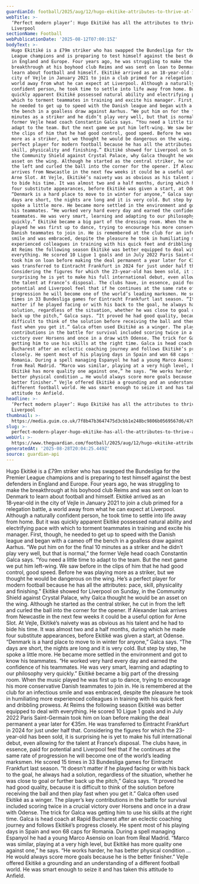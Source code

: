 ```yaml
---
guardianId: football/2025/aug/12/hugo-ekitike-attributes-to-thrive-at-liverpool
webTitle: >-
  ‘Perfect modern player’: Hugo Ekitiké has all the attributes to thrive at
  Liverpool
sectionName: Football
webPublicationDate: '2025-08-12T07:00:15Z'
bodyText: >-
  Hugo Ekitiké is a £79m striker who has swapped the Bundesliga for the Premier
  League champions and is preparing to test himself against the best defenders
  in England and Europe. Four years ago, he was struggling to make the
  breakthrough at his boyhood club Reims and was sent on loan to Denmark to
  learn about football and himself. Ekitiké arrived as an 18‑year‑old in the
  city of Vejle in January 2021 to join a club primed for a relegation battle, a
  world away from what he can expect at Liverpool. Although a naturally
  confident person, he took time to settle into life away from home. But it was
  quickly apparent Ekitiké possessed natural ability and electrifying pace with
  which to torment teammates in training and excite his manager. First, though,
  he needed to get up to speed with the Danish league and began with a cameo off
  the bench in a goalless draw against Aarhus. “We put him on for the final 10
  minutes as a striker and he didn’t play very well, but that is normal,” the
  former Vejle head coach Constantin Galca says. “You need a little time to
  adapt to the team. But the next game we put him left-wing. We saw before in
  the clips of him that he had good control, good speed. Before he was playing
  more as a striker, but we thought he would be dangerous on the wing. He’s a
  perfect player for modern football because he has all the attributes: pace,
  skill, physicality and finishing.” Ekitiké showed for Liverpool on Sunday, in
  the Community Shield against Crystal Palace, why Galca thought he would be an
  asset on the wing. Although he started as the central striker, he cut in from
  the left and curled the ball into the corner for the opener. If Alexander Isak
  arrives from Newcastle in the next few weeks it could be a useful option for
  Arne Slot. At Vejle, Ekitiké’s naivety was as obvious as his talent and he had
  to bide his time. It was almost two and a half months, during which he made
  four substitute appearances, before Ekitiké was given a start, at Odense.
  “Denmark is a hard place to move to in winter for anyone,” Galca says. “The
  days are short, the nights are long and it is very cold. But step by step, he
  spoke a little more. He became more settled in the environment and got to know
  his teammates. “He worked very hard every day and earned the confidence of his
  teammates. He was very smart, learning and adapting to our philosophy very
  quickly.” Ekitiké became a big part of the dressing room. When the music
  played he was first up to dance, trying to encourage his more conservative
  Danish teammates to join in. He is remembered at the club for an infectious
  smile and was embraced, despite the pleasure he took in humiliating more
  experienced colleagues in training with his quick feet and dribbling prowess.
  At Reims the following season Ekitiké was better equipped to deal with
  everything. He scored 10 Ligue 1 goals and in July 2022 Paris Saint-Germain
  took him on loan before making the deal permanent a year later for €35m. He
  was transferred to Eintracht Frankfurt in 2024 for just under half that.
  Considering the figures for which the 23-year-old has been sold, it is
  surprising he is yet to make his full international debut, even allowing for
  the talent at France’s disposal. The clubs have, in essence, paid for
  potential and Liverpool feel that if he continues at the same rate of
  progression he will become one of the world’s leading marksmen. He scored 15
  times in 33 Bundesliga games for Eintracht Frankfurt last season. “It doesn’t
  matter if he played facing or with his back to the goal, he always had a
  solution, regardless of the situation, whether he was close to goal or further
  back up the pitch,” Galca says. “It proved he had good quality, because it is
  difficult to think of the solution before receiving the ball and then play
  fast when you get it.” Galca often used Ekitiké as a winger. The player’s key
  contributions in the battle for survival included scoring twice in a crucial
  victory over Horsens and once in a draw with Odense. The trick for Galca was
  getting him to use his skills at the right time. Galca is head coach at Rapid
  Bucharest after an eclectic coaching journey and follows Ekitiké’s progress
  closely. He spent most of his playing days in Spain and won 68 caps for
  Romania. During a spell managing Espanyol he had a young Marco Asensio on loan
  from Real Madrid. “Marco was similar, playing at a very high level, but
  Ekitiké has more quality one against one,” he says. “He works harder, he has
  better physical condition … He would always score more goals because he is the
  better finisher.” Vejle offered Ekitiké a grounding and an understanding of a
  different football world. He was smart enough to seize it and has taken this
  attitude to Anfield.
headline: >-
  ‘Perfect modern player’: Hugo Ekitiké has all the attributes to thrive at
  Liverpool
thumbnail: >-
  https://media.guim.co.uk/7f8b47b3647475d3cbb1e248bc9806b0569567d6/479_0_4790_3832/500.jpg
slug: >-
  perfect-modern-player-hugo-ekitike-has-all-the-attributes-to-thrive-at-liverpool
webUrl: >-
  https://www.theguardian.com/football/2025/aug/12/hugo-ekitike-attributes-to-thrive-at-liverpool
generatedAt: '2025-08-28T20:04:25.449Z'
source: guardian-api
---
```

Hugo Ekitiké is a £79m striker who has swapped the Bundesliga for the Premier League champions and is preparing to test himself against the best defenders in England and Europe. Four years ago, he was struggling to make the breakthrough at his boyhood club Reims and was sent on loan to Denmark to learn about football and himself. Ekitiké arrived as an 18‑year‑old in the city of Vejle in January 2021 to join a club primed for a relegation battle, a world away from what he can expect at Liverpool. Although a naturally confident person, he took time to settle into life away from home. But it was quickly apparent Ekitiké possessed natural ability and electrifying pace with which to torment teammates in training and excite his manager. First, though, he needed to get up to speed with the Danish league and began with a cameo off the bench in a goalless draw against Aarhus. “We put him on for the final 10 minutes as a striker and he didn’t play very well, but that is normal,” the former Vejle head coach Constantin Galca says. “You need a little time to adapt to the team. But the next game we put him left-wing. We saw before in the clips of him that he had good control, good speed. Before he was playing more as a striker, but we thought he would be dangerous on the wing. He’s a perfect player for modern football because he has all the attributes: pace, skill, physicality and finishing.” Ekitiké showed for Liverpool on Sunday, in the Community Shield against Crystal Palace, why Galca thought he would be an asset on the wing. Although he started as the central striker, he cut in from the left and curled the ball into the corner for the opener. If Alexander Isak arrives from Newcastle in the next few weeks it could be a useful option for Arne Slot. At Vejle, Ekitiké’s naivety was as obvious as his talent and he had to bide his time. It was almost two and a half months, during which he made four substitute appearances, before Ekitiké was given a start, at Odense. “Denmark is a hard place to move to in winter for anyone,” Galca says. “The days are short, the nights are long and it is very cold. But step by step, he spoke a little more. He became more settled in the environment and got to know his teammates. “He worked very hard every day and earned the confidence of his teammates. He was very smart, learning and adapting to our philosophy very quickly.” Ekitiké became a big part of the dressing room. When the music played he was first up to dance, trying to encourage his more conservative Danish teammates to join in. He is remembered at the club for an infectious smile and was embraced, despite the pleasure he took in humiliating more experienced colleagues in training with his quick feet and dribbling prowess. At Reims the following season Ekitiké was better equipped to deal with everything. He scored 10 Ligue 1 goals and in July 2022 Paris Saint-Germain took him on loan before making the deal permanent a year later for €35m. He was transferred to Eintracht Frankfurt in 2024 for just under half that. Considering the figures for which the 23-year-old has been sold, it is surprising he is yet to make his full international debut, even allowing for the talent at France’s disposal. The clubs have, in essence, paid for potential and Liverpool feel that if he continues at the same rate of progression he will become one of the world’s leading marksmen. He scored 15 times in 33 Bundesliga games for Eintracht Frankfurt last season. “It doesn’t matter if he played facing or with his back to the goal, he always had a solution, regardless of the situation, whether he was close to goal or further back up the pitch,” Galca says. “It proved he had good quality, because it is difficult to think of the solution before receiving the ball and then play fast when you get it.” Galca often used Ekitiké as a winger. The player’s key contributions in the battle for survival included scoring twice in a crucial victory over Horsens and once in a draw with Odense. The trick for Galca was getting him to use his skills at the right time. Galca is head coach at Rapid Bucharest after an eclectic coaching journey and follows Ekitiké’s progress closely. He spent most of his playing days in Spain and won 68 caps for Romania. During a spell managing Espanyol he had a young Marco Asensio on loan from Real Madrid. “Marco was similar, playing at a very high level, but Ekitiké has more quality one against one,” he says. “He works harder, he has better physical condition … He would always score more goals because he is the better finisher.” Vejle offered Ekitiké a grounding and an understanding of a different football world. He was smart enough to seize it and has taken this attitude to Anfield.
